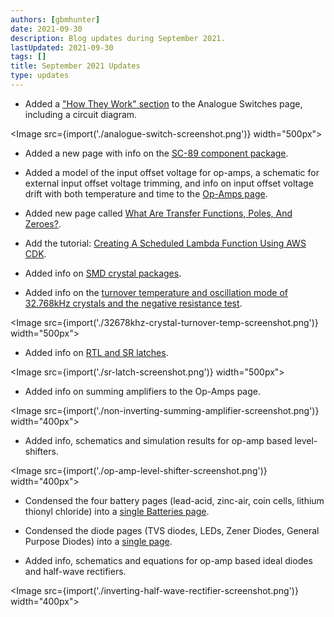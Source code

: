 ```yaml
---
authors: [gbmhunter]
date: 2021-09-30
description: Blog updates during September 2021.
lastUpdated: 2021-09-30
tags: []
title: September 2021 Updates
type: updates
---
```


* Added a ["How They Work" section](/electronics/components/analogue-switches-transmission-gates/) to the Analogue Switches page, including a circuit diagram.

<Image src={import('./analogue-switch-screenshot.png')} width="500px"></Image>

* Added a new page with info on the [SC-89 component package](/pcb-design/component-packages/sc-89-component-package/).

* Added a model of the input offset voltage for op-amps, a schematic for external input offset voltage trimming, and info on input offset voltage drift with both temperature and time to the [Op-Amps page](/electronics/components/op-amps/).

* Added new page called [What Are Transfer Functions, Poles, And Zeroes?](/electronics/circuit-design/what-are-transfer-functions-poles-and-zeroes/).

* Add the tutorial: [Creating A Scheduled Lambda Function Using AWS CDK](/programming/cloud/aws/creating-a-scheduled-lambda-function-using-aws-cdk/).

* Added info on [SMD crystal packages](/pcb-design/component-packages/crystal-packages/).

* Added info on the [turnover temperature and oscillation mode of 32.768kHz crystals and the negative resistance test](/electronics/components/crystals/#32678khz-crystals).

<Image src={import('./32678khz-crystal-turnover-temp-screenshot.png')} width="500px"></Image>

* Added info on [RTL and SR latches](/electronics/circuit-design/digital-logic/latches-and-flip-flops/).

<Image src={import('./sr-latch-screenshot.png')} width="500px"></Image>

* Added info on summing amplifiers to the Op-Amps page.

<Image src={import('./non-inverting-summing-amplifier-screenshot.png')} width="400px"></Image>

* Added info, schematics and simulation results for op-amp based level-shifters.

<Image src={import('./op-amp-level-shifter-screenshot.png')} width="400px"></Image>

* Condensed the four battery pages (lead-acid, zinc-air, coin cells, lithium thionyl chloride) into a [single Batteries page](/electronics/components/batteries/).

* Condensed the diode pages (TVS diodes, LEDs, Zener Diodes, General Purpose Diodes) into a [single page](/electronics/components/diodes/).

* Added info, schematics and equations for op-amp based ideal diodes and half-wave rectifiers.

<Image src={import('./inverting-half-wave-rectifier-screenshot.png')} width="400px"></Image>
